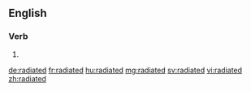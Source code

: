 ==English==

===Verb===
{{head|en}}

# {{en-past of|radiate}}

[[de:radiated]]
[[fr:radiated]]
[[hu:radiated]]
[[mg:radiated]]
[[sv:radiated]]
[[vi:radiated]]
[[zh:radiated]]
